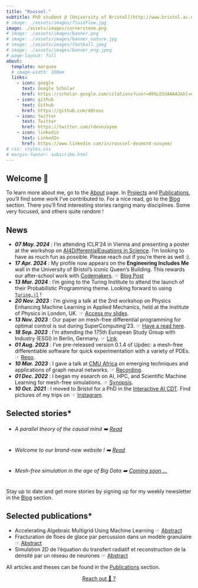 ```yaml
---
title: "Roussel."
subtitle: PhD student @ [University of Bristol](http://www.bristol.ac.uk/cdt/interactive-ai/current-students/2021-cohort/nzoyem/)
# image: ./assets/images/fluidflow.jpg
image: ./assets/images/cornerstone.png
# image: ./assets/images/banner.png
# image: ./assets/images/banner_nature.jpg
# image: ./assets/images/football.jpeg
# image: ./assets/images/banner_eng.jpeg
# page-layout: full
about:
  template: marquee
  # image-width: 100em
  links:
    - icon: google
      text: Google Scholar
      href: https://scholar.google.com/citations?user=80GLOSUAAAAJ&hl=en
    - icon: github
      text: Github
      href: https://github.com/ddrous
    - icon: twitter
      text: Twitter
      href: https://twitter.com/rdesnzoyem
    - icon: linkedin
      text: LinkedIn
      href: https://www.linkedin.com/in/roussel-desmond-nzoyem/
# css: styles.css
# margin-footer: subscribe.html
---
```


## Welcome 👋

To learn more about me, go to the [About](/about.qmd) page. In [Projects](/projects.qmd) and [Publications](/publications.qmd), you'll find some work I've contributed to. For a nice read, go to the [Blog](/posts.qmd) section. There you'll find interesting stories ranging many disciplines. Some very focused, and others quite random !


## News

- **_07 May. 2024_** : I'm attending ICLR'24 in Vienna and presenting a poster at the workshop on [AI4DifferentialEquations in Science](https://ai4diffeqtnsinsci.github.io). I'm looking to have as much fun as possible. Please reach out if you're there as well :).
- **_17 Apr. 2024_** : My profile now appears on the **Engineering Includes Me** wall in the University of Bristol's iconic Queen's Building. This rewards our after-school work with [Codemakers](https://github.com/ddrous/ks3-project). ☞ [Blog Post](https://engineering.blogs.bristol.ac.uk/engineering-includes-me-roussel-desmond-nzoyem/)
- **_13 Mar. 2024_** : I'm going to the Turing Institute to attend the launch of their Probabilistic Programming theme. Looking forward to using [`Turing.jl`](https://github.com/TuringLang/Turing.jl) !
- **_20 Nov. 2023_** : I'm giving a talk at the 2nd workshop on Physics Enhancing Machine Learning in Applied Mechanics, held at the Institute of Physics in London, UK. ☞ [Access my slides](https://drive.google.com/file/d/1DM1rC5qns4UA-MuWNPema72sYnKwcEw7/view?usp=sharing).
- **_13 Nov. 2023_** : Our paper on mesh-free differential programming for optimal control is out during SuperComputing'23. ☞ [Have a read here](https://dl.acm.org/doi/10.1145/3624062.3626078){.external target="_blank"}.
- **_18 Sep. 2023_** : I'm attending the 175th European Study Group with Industry (ESGI) in Berlin, Germany. ☞ [Link](https://wias-berlin.de/workshops/ESGI-175/#:~:text=Group%20with%20Industry-,Berlin%2C%20September%2018%2D22%2C%202023,modelling%20or%20an%20optimisation%20problem){.external target="_blank"}.
- **_01 Aug. 2023_** : I've pre-released version 0.1.4 of Updec: a mesh-free differentiable software for quick experimentation with a variety of PDEs. ☞ [Repo](https://github.com/ddrous/Updec){.external target="_blank"}.
- **_10 Mar. 2023_** : I gave a talk at [CMU Africa](https://www.africa.engineering.cmu.edu){.external target="_blank"} on emerging techniques and applications of graph neural networks. ☞ [Recording](https://youtu.be/ahG-LG0ABRQ){.external target="_blank"}.
- **_01 Dec. 2022_** : I began my esearch on AI, HPC, and Scientific Machine Learning for mesh-free simulations. ☞ [Synopsis](http://www.bristol.ac.uk/cdt/interactive-ai/current-students/2021-cohort/nzoyem/){.external target="_blank"}.
- **_10 Oct. 2021_** : I moved to Bristol for a PhD in the [Interactive AI CDT](https://www.bristol.ac.uk/cdt/interactive-ai/){.external target="_blank"}. Find pictures of my trips on ☞ [Instagram](https://www.instagram.com/roussel_dn/){.external target="_blank"}.


## Selected stories*
- ###### A parallel theory of the causal mind ➡️ [Read](/posts/parallel-mind-theory/index.qmd)
- ###### Welcome to our brand-new website ! ➡️ [Read](posts/welcome/index.qmd)
- ###### Mesh-free simulation in the age of Big Data ➡️ [Coming soon ...]()

Stay up to date and get more stories by signing up for my weekly newsletter in the [Blog](/posts.qmd) section.



## Selected publications*
- Accelerating Algebraic Multigrid Using Machine Learning ☞ [Abstract](publications/theses/nzoyem2022accelerating.qmd)
- Fracturation de floes de glace par percussion dans un modèle granulaire ☞ [Abstract](publications/theses/nzoyem2021fracturation.qmd)
- Simulation 2D de l’équation du transfert radiatif et reconstruction de la densité par un réseau de neurones ☞ [Abstract](publications/theses/nzoyem2020simulation.qmd)

All articles and theses can be found in the [Publications](/publications.qmd) section.

<!-- 
```{=html}
<center> <a href="mailto:rd.nzoyemngueguin@bristol.ac.uk" class="btn btn-primary">   Reach out 🙂 ?  </a> </center>
``` -->

```{=html}
<center> <a href="about.qmd#contact-me" class="btn btn-primary">   Reach out 🙂 ?  </a> </center>
```